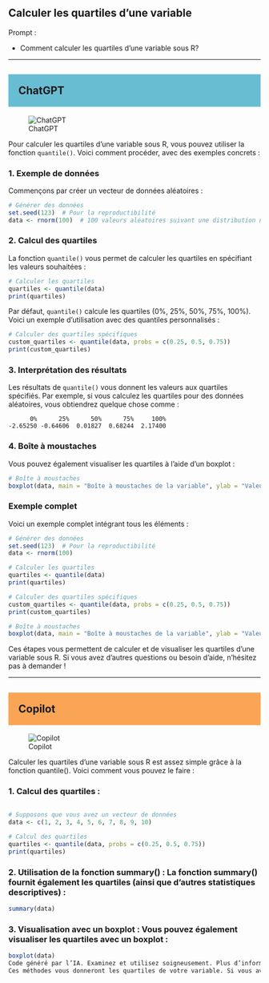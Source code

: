 ## Calculer les quartiles d'une variable

::: {.callout-note appearance="simple"}
Prompt : 

* Comment calculer les quartiles d'une variable sous R?


:::

----

## ChatGPT {style="background-color: #69bdd2; padding: 20px;"}
![ChatGPT](../img/ChatGPT.PNG)

Pour calculer les quartiles d'une variable sous R, vous pouvez utiliser la fonction `quantile()`. Voici comment procéder, avec des exemples concrets :

### 1. Exemple de données

Commençons par créer un vecteur de données aléatoires :

```r
# Générer des données
set.seed(123)  # Pour la reproductibilité
data <- rnorm(100)  # 100 valeurs aléatoires suivant une distribution normale
```

### 2. Calcul des quartiles

La fonction `quantile()` vous permet de calculer les quartiles en spécifiant les valeurs souhaitées :

```r
# Calculer les quartiles
quartiles <- quantile(data)
print(quartiles)
```

Par défaut, `quantile()` calcule les quartiles (0%, 25%, 50%, 75%, 100%). Voici un exemple d'utilisation avec des quantiles personnalisés :

```r
# Calculer des quartiles spécifiques
custom_quartiles <- quantile(data, probs = c(0.25, 0.5, 0.75))
print(custom_quartiles)
```

### 3. Interprétation des résultats

Les résultats de `quantile()` vous donnent les valeurs aux quartiles spécifiés. Par exemple, si vous calculez les quartiles pour des données aléatoires, vous obtiendrez quelque chose comme :

```plaintext
      0%      25%      50%      75%     100% 
-2.65250 -0.64606  0.01827  0.68244  2.17400 
```

### 4. Boîte à moustaches

Vous pouvez également visualiser les quartiles à l'aide d'un boxplot :

```r
# Boîte à moustaches
boxplot(data, main = "Boîte à moustaches de la variable", ylab = "Valeurs", col = "lightblue")
```

### Exemple complet

Voici un exemple complet intégrant tous les éléments :

```r
# Générer des données
set.seed(123)  # Pour la reproductibilité
data <- rnorm(100)

# Calculer les quartiles
quartiles <- quantile(data)
print(quartiles)

# Calculer des quartiles spécifiques
custom_quartiles <- quantile(data, probs = c(0.25, 0.5, 0.75))
print(custom_quartiles)

# Boîte à moustaches
boxplot(data, main = "Boîte à moustaches de la variable", ylab = "Valeurs", col = "lightblue")
```

Ces étapes vous permettent de calculer et de visualiser les quartiles d'une variable sous R. Si vous avez d'autres questions ou besoin d'aide, n'hésitez pas à demander !


----

## Copilot {style="background-color: #faa555; padding: 20px;"}
![Copilot](../img/copilot.PNG)


Calculer les quartiles d’une variable sous R est assez simple grâce à la fonction quantile(). Voici comment vous pouvez le faire :

### 1. Calcul des quartiles :

```R

# Supposons que vous avez un vecteur de données
data <- c(1, 2, 3, 4, 5, 6, 7, 8, 9, 10)

# Calcul des quartiles
quartiles <- quantile(data, probs = c(0.25, 0.5, 0.75))
print(quartiles)
```



### 2. Utilisation de la fonction summary() : La fonction summary() fournit également les quartiles (ainsi que d’autres statistiques descriptives) :

```R
summary(data)
```

### 3. Visualisation avec un boxplot : Vous pouvez également visualiser les quartiles avec un boxplot :

```R
boxplot(data)
Code généré par l’IA. Examinez et utilisez soigneusement. Plus d’informations sur la FAQ.
Ces méthodes vous donneront les quartiles de votre variable. Si vous avez un jeu de données spécifique ou un type de variable particulier, faites-le moi savoir pour que je puisse vous fournir des instructions plus détaillées!
```





